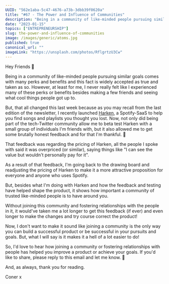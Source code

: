 ```yaml
---
UUID: "562e1aba-5c47-4676-a73b-3dbb39f0620a"
title: "#67 - The Power and Influence of Communities"
description: "Being in a community of like-minded people pursuing similar goals comes with many perks and benefits and this fact is widely accepted as true and taken as so."
date: "2023-01-15"
topics: ["ENTREPRENEURSHIP"]
slug: the-power-and-influence-of-communities
image: /images/generic/atoms.jpg
published: true
canonical_url: ""
imageLink: "https://unsplash.com/photos/RflgrtzU3Cw"
---
```


Hey Friends 👋

Being in a community of like-minded people pursuing similar goals comes with many perks and benefits and this fact is widely accepted as true and taken as so. However, at least for me, I never really felt like I experienced many of these perks or benefits besides making a few friends and seeing what cool things people got up to.

But, that all changed this last week because as you may recall from the last edition of the newsletter, I recently launched [Harken](https://harken.so/), a Spotify-SaaS to help you find songs and playlists you thought you lost. Now, not only did being part of the tech-Twitter community allow me to beta test Harken with a small group of individuals I'm friends with, but it also allowed me to get some brutally honest feedback and for that I'm thankful. 🙏

That feedback was regarding the pricing of Harken, all the people I spoke with said it was overpriced (or similar), saying things like "I can see the value but wouldn't personally pay for it".

As a result of that feedback, I'm going back to the drawing board and readjusting the pricing of Harken to make it a more attractive proposition for everyone and anyone who uses Spotify.

But, besides what I'm doing with Harken and how the feedback and testing have helped shape the product, it shows how important a community of trusted like-minded people is to have around you.

Without joining this community and fostering relationships with the people in it, it would've taken me a lot longer to get this feedback (if ever) and even longer to make the changes and try course correct the product!

Now, I don't want to make it sound like joining a community is the only way you can build a successful product or be successful in your pursuits and goals. But, what I will say is it makes it a hell of a lot easier to do!

So, I'd love to hear how joining a community or fostering relationships with people has helped you improve a product or achieve your goals. If you'd like to share, please reply to this email and let me know. 📩

And, as always, thank you for reading.

Coner x
